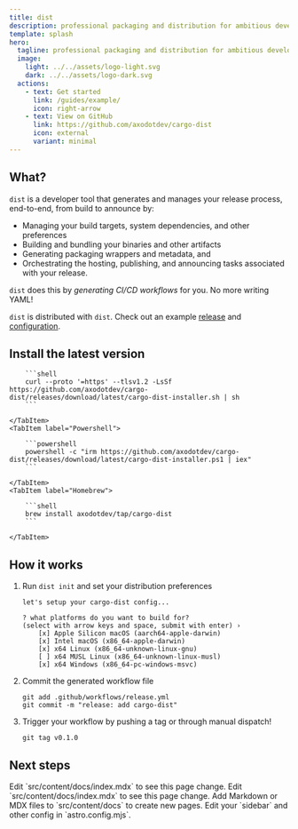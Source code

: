 ```yaml
---
title: dist 
description: professional packaging and distribution for ambitious developers
template: splash
hero:
  tagline: professional packaging and distribution for ambitious developers
  image:
    light: ../../assets/logo-light.svg
    dark: ../../assets/logo-dark.svg
  actions:
    - text: Get started
      link: /guides/example/
      icon: right-arrow
    - text: View on GitHub
      link: https://github.com/axodotdev/cargo-dist
      icon: external
      variant: minimal
---
```



## What?

`dist` is a developer tool that generates and manages your release process, end-to-end, from build to announce by:

- Managing your build targets, system dependencies, and other preferences
- Building and bundling your binaries and other artifacts
- Generating packaging wrappers and metadata, and
- Orchestrating the hosting, publishing, and announcing tasks associated with your release. 

`dist` does this by *generating CI/CD workflows* for you. No more writing YAML!

`dist` is distributed with `dist`. Check out an example [release](https://github.com/axodotdev/cargo-dist/releases/tag/v0.23.0) and [configuration](https://github.com/axodotdev/cargo-dist/blob/main/Cargo.toml#L75-L111).

## Install the latest version

<Tabs>
    <TabItem label="shell">

        ```shell
        curl --proto '=https' --tlsv1.2 -LsSf https://github.com/axodotdev/cargo-dist/releases/download/latest/cargo-dist-installer.sh | sh   
        ```

    </TabItem>
    <TabItem label="Powershell">

        ```powershell
        powershell -c "irm https://github.com/axodotdev/cargo-dist/releases/download/latest/cargo-dist-installer.ps1 | iex"
        ```

    </TabItem>
    <TabItem label="Homebrew">

        ```shell
        brew install axodotdev/tap/cargo-dist
        ```

    </TabItem>
</Tabs>

## How it works

<Steps>

1. Run `dist init` and set your distribution preferences

    ```shell
    let's setup your cargo-dist config...

    ? what platforms do you want to build for?
    (select with arrow keys and space, submit with enter) ›
        [x] Apple Silicon macOS (aarch64-apple-darwin)
        [x] Intel macOS (x86_64-apple-darwin)
        [x] x64 Linux (x86_64-unknown-linux-gnu)
        [ ] x64 MUSL Linux (x86_64-unknown-linux-musl)
        [x] x64 Windows (x86_64-pc-windows-msvc)
    ```

1. Commit the generated workflow file

    ```shell
    git add .github/workflows/release.yml
    git commit -m "release: add cargo-dist"
    ```

1. Trigger your workflow by pushing a tag or through manual dispatch!

    ```shell
    git tag v0.1.0
    ```

</Steps>

## Next steps

<CardGrid>
	<Card title="Workflows" icon="list-format">
		Edit `src/content/docs/index.mdx` to see this page change.
	</Card>
	<Card title="Artifacts" icon="document">
		Edit `src/content/docs/index.mdx` to see this page change.
	</Card>
	<Card title="Installers" icon="laptop">
		Add Markdown or MDX files to `src/content/docs` to create new pages.
	</Card>
	<Card title="Supply-chain Security" icon="magnifier">
		Edit your `sidebar` and other config in `astro.config.mjs`.
	</Card>
</CardGrid>
